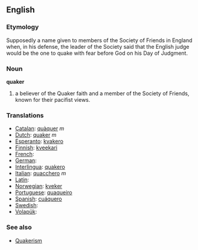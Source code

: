 ==English==
=== Etymology ===
Supposedly a name given to members of the Society of Friends in England when, in his defense, the leader of the Society said that the English judge would be the one to quake with fear before God on his Day of Judgment.

=== Noun ===
'''quaker'''

# a believer of the Quaker faith and a member of the Society of Friends, known for their pacifist views.

=== Translations ===
*[[Catalan]]: [[quàquer]] ''m''
*[[Dutch]]: [[quaker]] ''m''
*[[Esperanto]]: [[kvakero]]
*[[Finnish]]: [[kveekari]]
*[[French]]: [[]]
*[[German]]: [[]]
*[[Interlingua]]: [[quakero]]
*[[Italian]]: [[quacchero]] ''m''
*[[Latin]]: [[]]
*[[Norwegian]]: [[kveker]]
*[[Portuguese]]: [[quaqueiro]]
*[[Spanish]]: [[cuáquero]]
*[[Swedish]]: [[]]
*[[Volapük]]: [[]]

=== See also ===
*[[Quakerism]]